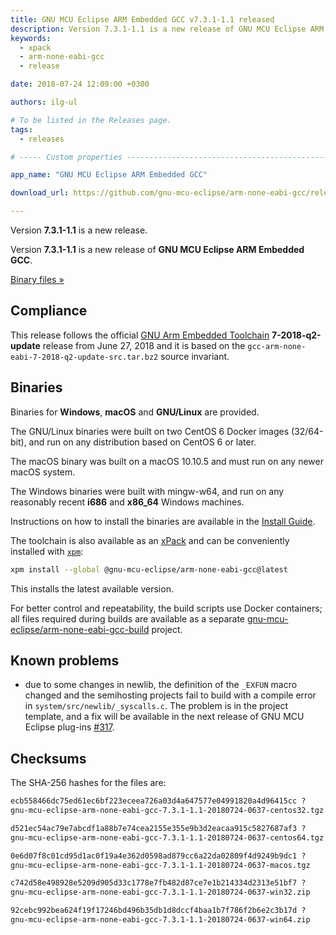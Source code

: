 ```yaml
---
title: GNU MCU Eclipse ARM Embedded GCC v7.3.1-1.1 released
description: Version 7.3.1-1.1 is a new release of GNU MCU Eclipse ARM Embedded GCC.
keywords:
  - xpack
  - arm-none-eabi-gcc
  - release

date: 2018-07-24 12:09:00 +0300

authors: ilg-ul

# To be listed in the Releases page.
tags:
  - releases

# ----- Custom properties -----------------------------------------------------

app_name: "GNU MCU Eclipse ARM Embedded GCC"

download_url: https://github.com/gnu-mcu-eclipse/arm-none-eabi-gcc/releases/v7.3.1-1.1/

---
```


<head><title>{frontMatter.title}</title></head>
<head><meta property="og:title" content={frontMatter.title} /></head>

Version **7.3.1-1.1** is a new release.

<!-- truncate -->

Version **7.3.1-1.1** is a new release of **GNU MCU Eclipse ARM Embedded GCC**.

<!-- truncate -->

<p><a href={frontMatter.download_url}>Binary files »</a></p>

## Compliance

This release follows the official
[GNU Arm Embedded Toolchain](https://developer.arm.com/open-source/gnu-toolchain/gnu-rm)
**7-2018-q2-update** release from June 27, 2018 and it is based on the
`gcc-arm-none-eabi-7-2018-q2-update-src.tar.bz2` source invariant.

## Binaries

Binaries for **Windows**, **macOS** and **GNU/Linux** are provided.

The GNU/Linux binaries were built on two CentOS 6 Docker images (32/64-bit),
and run on any distribution based on CentOS 6 or later.

The macOS binary was built on a macOS 10.10.5 and must run on any newer
macOS system.

The Windows binaries were built with mingw-w64, and run on any reasonably
recent **i686** and **x86_64** Windows machines.

Instructions on how to install the binaries are available in the [Install Guide](/docs/install/).

The toolchain is also available as an
[xPack](https://www.npmjs.com/package/@gnu-mcu-eclipse/arm-none-eabi-gcc)
and can be conveniently installed with
[`xpm`](https://www.npmjs.com/package/xpm):

```sh
xpm install --global @gnu-mcu-eclipse/arm-none-eabi-gcc@latest
```

This installs the latest available version.

For better control and repeatability, the build scripts use Docker containers;
all files required during builds are available as a separate
[gnu-mcu-eclipse/arm-none-eabi-gcc-build](https://github.com/gnu-mcu-eclipse/arm-none-eabi-gcc-build)
project.

## Known problems

* due to some changes in newlib, the definition of the `_EXFUN` macro changed
and the semihosting projects fail to build with a compile error in
`system/src/newlib/_syscalls.c`. The problem is in the project template, and
a fix will be available in the next release of GNU MCU Eclipse plug-ins
[#317](https://github.com/gnu-mcu-eclipse/eclipse-plugins/issues/317).

## Checksums

The SHA-256 hashes for the files are:

```txt
ecb558466dc75ed61ec6bf223eceea726a03d4a647577e04991820a4d96415cc ?
gnu-mcu-eclipse-arm-none-eabi-gcc-7.3.1-1.1-20180724-0637-centos32.tgz

d521ec54ac79e7abcdf1a88b7e74cea2155e355e9b3d2eacaa915c5827687af3 ?
gnu-mcu-eclipse-arm-none-eabi-gcc-7.3.1-1.1-20180724-0637-centos64.tgz

0e6d07f8c01cd95d1ac0f19a4e362d0598ad879cc6a22da02809f4d9249b9dc1 ?
gnu-mcu-eclipse-arm-none-eabi-gcc-7.3.1-1.1-20180724-0637-macos.tgz

c742d58e498928e5209d905d33c1778e7fb482d87ce7e1b214334d2313e51bf7 ?
gnu-mcu-eclipse-arm-none-eabi-gcc-7.3.1-1.1-20180724-0637-win32.zip

92cebc992bea624f19f17246bd496b35db1d8dccf4baa1b7f786f2b6e2c3b17d ?
gnu-mcu-eclipse-arm-none-eabi-gcc-7.3.1-1.1-20180724-0637-win64.zip
```
